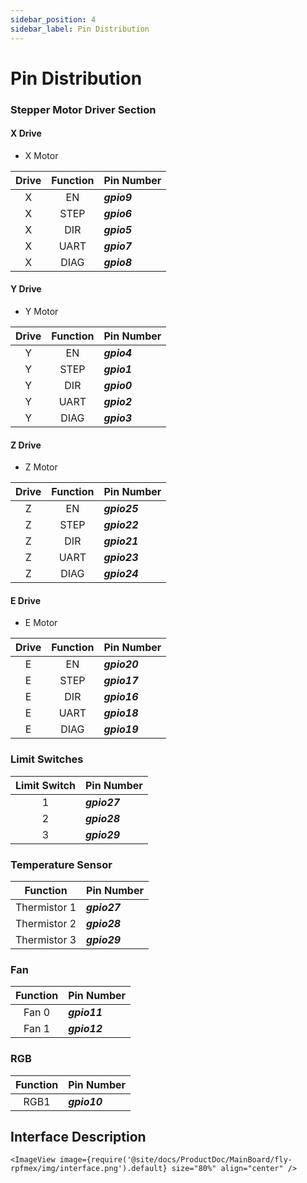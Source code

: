 ```yaml
---
sidebar_position: 4
sidebar_label: Pin Distribution
---
```



# Pin Distribution

### Stepper Motor Driver Section

<!-- tabs:start -->

#### **X Drive**

* X Motor

| Drive | Function | Pin Number |
| :----: | :----: | :----- |
| X | EN | ***gpio9*** |
| X | STEP | ***gpio6*** |
| X | DIR | ***gpio5*** |
| X | UART | ***gpio7*** |
| X | DIAG | ***gpio8*** |

#### **Y Drive**

* Y Motor

| Drive | Function | Pin Number |
| :----: | :----: | :----- |
| Y | EN | ***gpio4*** |
| Y | STEP | ***gpio1*** |
| Y | DIR | ***gpio0*** |
| Y | UART | ***gpio2*** |
| Y | DIAG | ***gpio3*** |

#### **Z Drive**

* Z Motor

| Drive | Function | Pin Number |
| :----: | :----: | :----- |
| Z | EN | ***gpio25*** |
| Z | STEP | ***gpio22*** |
| Z | DIR | ***gpio21*** |
| Z | UART | ***gpio23*** |
| Z | DIAG | ***gpio24*** |

#### **E Drive**

* E Motor

| Drive | Function | Pin Number |
| :----: | :----: | :----- |
| E | EN | ***gpio20*** |
| E | STEP | ***gpio17*** |
| E | DIR | ***gpio16*** |
| E | UART | ***gpio18*** |
| E | DIAG | ***gpio19*** |

<!-- tabs:end -->


### Limit Switches

| Limit Switch | Pin Number |
| :----: | :----- |
| 1 | ***gpio27*** |
| 2 | ***gpio28*** |
| 3 | ***gpio29*** |

### Temperature Sensor

| Function | Pin Number |
| :----: | :----- |
| Thermistor 1 | ***gpio27*** |
| Thermistor 2 | ***gpio28*** |
| Thermistor 3 | ***gpio29*** |

### Fan

| Function | Pin Number |
| :----: | :----- |
| Fan 0 | ***gpio11*** |
| Fan 1 | ***gpio12*** |

### RGB

| Function | Pin Number |
| :----: | :----- |
| RGB1 | ***gpio10*** |


## Interface Description
    <ImageView image={require('@site/docs/ProductDoc/MainBoard/fly-rpfmex/img/interface.png').default} size="80%" align="center" />